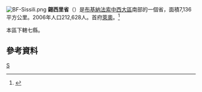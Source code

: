 [[File:BF-Sissili.png|right]]
'''錫西里省'''（{{lang-fr|Sissili}}）是[[布基納法索|布基納法索]][[中西大區_(布基納法索)|中西大區]]南部的一個省，面積7,136平方公里。2006年人口212,628人。首府[[萊奧_(布基納法索)|萊奧]]。<ref>{{Cite web |url=http://www.insd.bf/Documents/Publications/INSD/Publications/Resultats_enquetes/Autres%20enq/Rapport_preliminaire_RGPH06.pdf |title=2006年人口普查初步結果 |access-date=2008-09-22 |archive-url=https://web.archive.org/web/20150721185435/http://www.insd.bf/Documents/Publications/INSD/Publications/Resultats_enquetes/Autres%20enq/Rapport_preliminaire_RGPH06.pdf |archive-date=2015-07-21 |dead-url=yes }}</ref>

本區下轄七縣。

==參考資料==
{{Reflist}}
{{coord|display=title}}
{{BurkinaFaso-geo-stub}}
{{布吉納法索行政區劃}}

[[Category:布基納法索省份|S]]